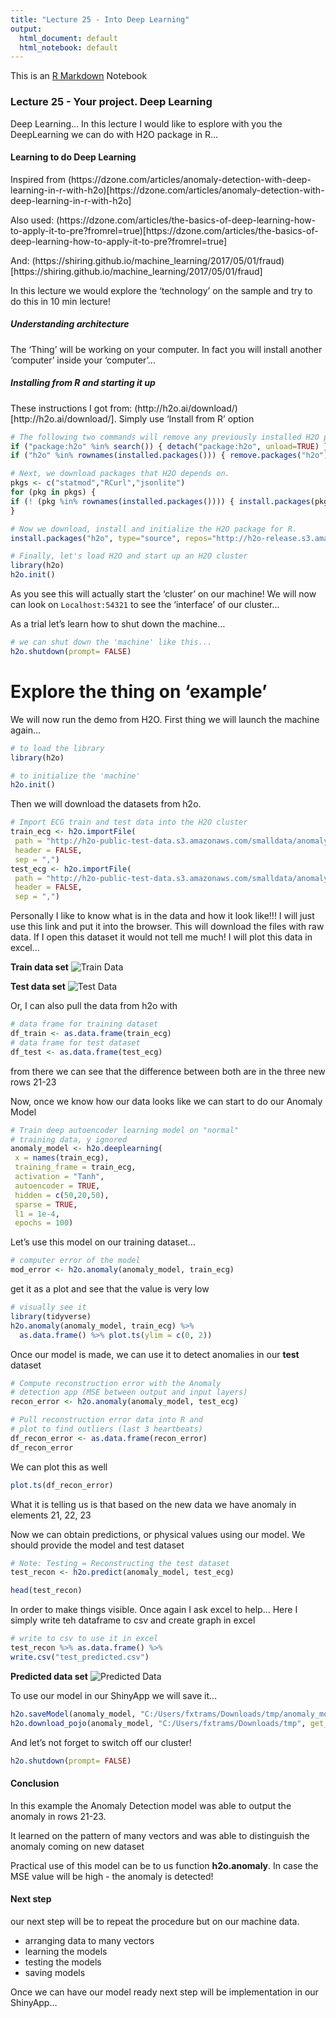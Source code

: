 ```yaml
---
title: "Lecture 25 - Into Deep Learning"
output:
  html_document: default
  html_notebook: default
---
```


This is an [R Markdown](http://rmarkdown.rstudio.com) Notebook


### Lecture 25 - Your project. Deep Learning

Deep Learning... In this lecture I would like to esplore with you the DeepLearning we can do with H2O package in R...

#### Learning to do Deep Learning

Inspired from (https://dzone.com/articles/anomaly-detection-with-deep-learning-in-r-with-h2o)[https://dzone.com/articles/anomaly-detection-with-deep-learning-in-r-with-h2o]

Also used: (https://dzone.com/articles/the-basics-of-deep-learning-how-to-apply-it-to-pre?fromrel=true)[https://dzone.com/articles/the-basics-of-deep-learning-how-to-apply-it-to-pre?fromrel=true]

And: (https://shiring.github.io/machine_learning/2017/05/01/fraud)[https://shiring.github.io/machine_learning/2017/05/01/fraud]

In this lecture we would explore the 'technology' on the sample and try to do this in 10 min lecture!

##### Understanding architecture

The 'Thing' will be working on your computer. In fact you will install another 'computer' inside your 'computer'...

##### Installing from R and starting it up


These instructions I got from: (http://h2o.ai/download/)[http://h2o.ai/download/]. Simply use 'Install from R' option

```r
# The following two commands will remove any previously installed H2O packages for R.
if ("package:h2o" %in% search()) { detach("package:h2o", unload=TRUE) }
if ("h2o" %in% rownames(installed.packages())) { remove.packages("h2o") }

# Next, we download packages that H2O depends on.
pkgs <- c("statmod","RCurl","jsonlite")
for (pkg in pkgs) {
if (! (pkg %in% rownames(installed.packages()))) { install.packages(pkg) }
}

# Now we download, install and initialize the H2O package for R.
install.packages("h2o", type="source", repos="http://h2o-release.s3.amazonaws.com/h2o/rel-weierstrass/7/R")

# Finally, let's load H2O and start up an H2O cluster
library(h2o)
h2o.init()
```

As you see this will actually start the 'cluster' on our machine! We will now can look on `Localhost:54321` to see the 'interface' of our cluster...

As a trial let's learn how to shut down the machine...

```r
# we can shut down the 'machine' like this...
h2o.shutdown(prompt= FALSE)
```

# Explore the thing on 'example'

We will now run the demo from H2O. First thing we will launch the machine again...

```r
# to load the library
library(h2o)

# to initialize the 'machine'
h2o.init()
```

Then we will download the datasets from h2o.

```r
# Import ECG train and test data into the H2O cluster
train_ecg <- h2o.importFile(
 path = "http://h2o-public-test-data.s3.amazonaws.com/smalldata/anomaly/ecg_discord_train.csv", 
 header = FALSE, 
 sep = ",")
test_ecg <- h2o.importFile(
 path = "http://h2o-public-test-data.s3.amazonaws.com/smalldata/anomaly/ecg_discord_test.csv", 
 header = FALSE, 
 sep = ",")
```

Personally I like to know what is in the data and how it look like!!! I will just use this link and put it into the browser. This will download the files with raw data. If I open this dataset it would not tell me much! I will plot this data in excel...

**Train data set**
![Train Data][id1]

**Test data set**
![Test Data][id2]

Or, I can also pull the data from h2o with 

```r
# data frame for training dataset
df_train <- as.data.frame(train_ecg)
# data frame for test dataset
df_test <- as.data.frame(test_ecg)
```

from there we can see that the difference between both are in the three new rows 21-23

Now, once we know how our data looks like we can start to do our Anomaly Model

```r

# Train deep autoencoder learning model on "normal" 
# training data, y ignored 
anomaly_model <- h2o.deeplearning(
 x = names(train_ecg), 
 training_frame = train_ecg, 
 activation = "Tanh", 
 autoencoder = TRUE, 
 hidden = c(50,20,50), 
 sparse = TRUE,
 l1 = 1e-4, 
 epochs = 100)
```
Let's use this model on our training dataset...

```r
# computer error of the model
mod_error <- h2o.anomaly(anomaly_model, train_ecg)
```

get it as a plot and see that the value is very low

```r
# visually see it
library(tidyverse)
h2o.anomaly(anomaly_model, train_ecg) %>% 
  as.data.frame() %>% plot.ts(ylim = c(0, 2))
```


Once our model is made, we can use it to detect anomalies in our **test** dataset


```r
# Compute reconstruction error with the Anomaly 
# detection app (MSE between output and input layers)
recon_error <- h2o.anomaly(anomaly_model, test_ecg)

# Pull reconstruction error data into R and 
# plot to find outliers (last 3 heartbeats)
df_recon_error <- as.data.frame(recon_error)
df_recon_error
```

We can plot this as well
```r
plot.ts(df_recon_error)
```

What it is telling us is that based on the new data we have anomaly in elements 21, 22, 23

Now we can obtain predictions, or physical values using our model. We should provide the model and test dataset

```r
# Note: Testing = Reconstructing the test dataset
test_recon <- h2o.predict(anomaly_model, test_ecg) 
```

```r
head(test_recon)
```

In order to make things visible. Once again I ask excel to help... Here I simply write teh dataframe to csv and create graph in excel

```r
# write to csv to use it in excel
test_recon %>% as.data.frame() %>% 
write.csv("test_predicted.csv")
```

**Predicted data set**
![Predicted Data][id3]

To use our model in our ShinyApp we will save it...

```r
h2o.saveModel(anomaly_model, "C:/Users/fxtrams/Downloads/tmp/anomaly_model.bin")
h2o.download_pojo(anomaly_model, "C:/Users/fxtrams/Downloads/tmp", get_jar = TRUE)
```

And let's not forget to switch off our cluster!
```r
h2o.shutdown(prompt= FALSE)

```

#### Conclusion

In this example the Anomaly Detection model was able to output the anomaly in rows 21-23. 

It learned on the pattern of many vectors and was able to distinguish the anomaly coming on new dataset

Practical use of this model can be to us function **h2o.anomaly**. In case the MSE value will be high - the anomaly is detected!

#### Next step

our next step will be to repeat the procedure but on our machine data. 

* arranging data to many vectors
* learning the models
* testing the models
* saving models

Once we can have our model ready next step will be implementation in our ShinyApp...

[id1]: train.PNG "Train"
[id2]: test.PNG "Test"
[id3]: predicted.PNG "Predicted"